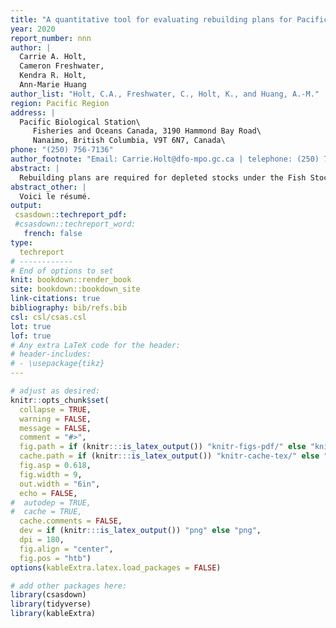 ```yaml
---
title: "A quantitative tool for evaluating rebuilding plans for Pacific salmon"
year: 2020
report_number: nnn
author: |
  Carrie A. Holt,
  Cameron Freshwater,
  Kendra R. Holt,
  Ann-Marie Huang
author_list: "Holt, C.A., Freshwater, C., Holt, K., and Huang, A.-M."
region: Pacific Region
address: |
  Pacific Biological Station\
     Fisheries and Oceans Canada, 3190 Hammond Bay Road\
     Nanaimo, British Columbia, V9T 6N7, Canada\
phone: "(250) 756-7136"
author_footnote: "Email: Carrie.Holt@dfo-mpo.gc.ca | telephone: (250) 756-7136"
abstract: |
  Rebuilding plans are required for depleted stocks under the Fish Stock Provisions of Canada’s revised Fisheries Act (2019) and DFO’s Sustainable Fisheries Framework (2009). The overall goal of this project was to create a tool for developing and evaluating the harvest component of rebuilding plans for Pacific salmon, which evaluates trade-offs between conservation objectives and other fisheries management objectives. This rebuilding tool, called `samSim` can be used to explore performance of candidate rebuilding harvest strategies in the context of multiple mixed-stock fisheries and environmental forcing of population dynamics that may impact productivity and confound recovery efforts. `samSim` was scoped to focus on harvest actions before more detailed strategies that integrate multiple management interventions (e.g., habitat and hatcheries) can be developed to support rebuilding.  The outcomes from this project are intended to form the first step towards an integrated rebuilding plan that includes First Nations and stakeholders. In this first phase, we applied the `samSim` to two case studies: Fraser Rivers sockeye salmon, a data-rich example, and Nass River chum salmon, which was relatively data limited. `samSim` can be expanded in future phases within a broader simulation framework and context of multiple stressors. The tool, `samSim`,  is freely accessible and documented in a public repository online. 
abstract_other: |
  Voici le résumé.
output:
 csasdown::techreport_pdf:
 #csasdown::techreport_word:
   french: false
type:
  techreport
# ------------
# End of options to set
knit: bookdown::render_book
site: bookdown::bookdown_site
link-citations: true
bibliography: bib/refs.bib
csl: csl/csas.csl
lot: true
lof: true
# Any extra LaTeX code for the header:
# header-includes:
# - \usepackage{tikz}
---
```


```r
# adjust as desired:
knitr::opts_chunk$set(
  collapse = TRUE,
  warning = FALSE,
  message = FALSE,
  comment = "#>",
  fig.path = if (knitr:::is_latex_output()) "knitr-figs-pdf/" else "knitr-figs-docx/",
  cache.path = if (knitr:::is_latex_output()) "knitr-cache-tex/" else "knitr-cache-docx/",
  fig.asp = 0.618,
  fig.width = 9,
  out.width = "6in",
  echo = FALSE,
#  autodep = TRUE,
#  cache = TRUE,
  cache.comments = FALSE,
  dev = if (knitr:::is_latex_output()) "png" else "png",
  dpi = 180,
  fig.align = "center",
  fig.pos = "htb")
options(kableExtra.latex.load_packages = FALSE)
```

```r
# add other packages here:
library(csasdown)
library(tidyverse)
library(kableExtra)
```
